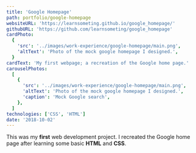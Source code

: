 ```yaml
---
title: 'Google Homepage'
path: portfolio/google-homepage
websiteURL: 'https://learnsometing.github.io/google_homepage/'
githubURL: 'https://github.com/learnsometing/google_homepage'
cardPhoto:
  {
    'src': '../images/work-experience/google-homepage/main.png',
    'altText': 'Photo of the mock google homepage I designed.',
  }
cardText: 'My first webpage; a recreation of the Google home page.'
carouselPhotos:
  [
    {
      'src': '../images/work-experience/google-homepage/main.png',
      'altText': 'Photo of the mock google homepage I designed.',
      'caption': 'Mock Google search',
    },
  ]
technologies: ['CSS', 'HTML']
date: '2018-10-02'
---
```


<Grid item>
  <Typography variant={'body1'} gutterBottom>
    This was my <strong>first</strong> web development project. I recreated the 
    Google home page after learning some basic <strong>HTML</strong> and <strong>CSS</strong>. 
  </Typography>
</Grid>

